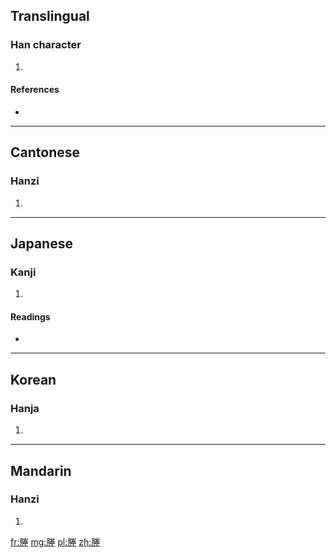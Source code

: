 ==Translingual==

===Han character===
{{Han char|rn=32|rad=土|as=10|sn=13|four=7921<sub>4</sub>|canj=月火手土 (BFQG)}}

# {{defn|Han|sort=土10}}

====References====
* {{Han ref|kx=0235.050|dkj=05323|dj=0472.320|hdz=32098.170|uh=584D|ud=22605|bh=DCE6|bd=56550}}

----

==Cantonese==

===Hanzi===
{{yue-hanzi|jyut=|y=sing4}}

# {{defn|Cantonese|sort=土10}}

----

==Japanese==

===Kanji===
{{ja-kanji|grade=|rs=土10}}

# {{defn|Japanese|sort=土10}}

====Readings====
* {{ja-readings|on=[[しょう]] (shō), [[じょう]] (jō)|kun=[[あぜ]] (aze), [[くろ]] (kuro), [[つつみ]] (tsutsumi)}}

----

==Korean==

===Hanja===
{{ko-hanja|hangeul=습|rv=seup|mr=sŭp}}

# {{defn|Korean|sort=土10}}

----

==Mandarin==

===Hanzi===
{{cmn-hanzi|pin=[[chéng]] ([[cheng2]])|wg=ch'eng<sup>2</sup>}}

# {{defn|Mandarin|sort=土10}}

[[fr:塍]]
[[mg:塍]]
[[pl:塍]]
[[zh:塍]]